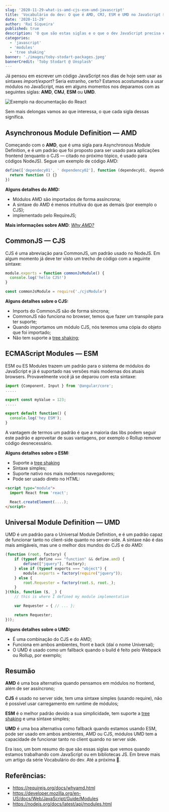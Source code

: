 ```yaml
---
slug: '2020-11-29-what-is-amd-cjs-esm-umd-javascript'
title: 'Vocabulário do dev: O que é AMD, CMJ, ESM e UMD no JavaScript 📦'
date: '2020-11-29'
author: 'Raí Siqueira'
published: true
description: 'O que são estas siglas e o que o dev JavaScript precisa entender sobre.'
categories:
  - 'javascript'
  - 'modules'
  - 'tree shaking'
banner: './images/toby-stodart-packages.jpeg'
bannerCredit: 'Toby Stodart @ Unsplash'
---
```


Já pensou em escrever um código JavaScript nos dias de hoje sem usar as sintaxes
_import/export_? Seria estranho, certo? Estamos acostumados a usar módulos no JavaScript,
mas em alguns momentos nos deparamos com as seguintes siglas: **AMD**, **CMJ**, **ESM**
ou **UMD**.

![Exemplo na documentação do React](./images/example-react-docs.png)

Sem mais delongas vamos ao que interessa, o que cada sigla dessas significa.

## Asynchronous Module Definition — AMD

Começando com o **AMD**, que é uma sigla para Asynchronous Module Definition, e é um padrão que foi proposto
para ser usado para aplicações frontend (enquanto o CJS — citado no próximo tópico,
é usado para códigos NodeJS). Segue um exemplo de código AMD:

```js
define(['dependecy01', ' dependency02'], function (dependecy01, dependecy02) {
  return function () {}
})
```

**Alguns detalhes do AMD:**

- Módulos AMD são importados de forma assíncrona;
- A sintaxe do AMD é menos intuitiva do que as demais (por exemplo o CJS);
- implementado pelo RequireJS;

**Mais informações sobre AMD**: _[Why AMD?](https://requirejs.org/docs/whyamd.html)_

## CommonJS — CJS

CJS é uma abreviação para CommonJS, um padrão usado no NodeJS. Em algum momento
já deve ter visto um trecho de código com a seguinte sintaxe:

```js
module.exports = function commonJsModule() {
  console.log('hello CJS!')
}

const commonJsModule = require('./cjsModule')
```

**Alguns detalhes sobre o CJS:**

- Imports do CommonJS são de forma síncrona;
- CommonJS não funciona no browser, temos que fazer um transpile para ter suporte;
- Quando importamos um módulo CJS, nós teremos uma cópia do objeto que foi importado;
- Não tem suporte a [tree shaking](/blog/2020-05-17-what-is-tree-shaking);

## ECMAScript Modules — ESM

ESM ou ES Modules trazem um padrão para o sistema de módulos do JavaScript e já
é suportado nas versões mais modernas dos atuais browsers. Provavelmente você já
se deparou com esta sintaxe:

```js
import {Component, Input } from '@angular/core';
.....

export const myValue = 123;
.....

export default function() {
  console.log('hey ESM');
}
```

A vantagem de termos um padrão é que a maioria das libs podem seguir este padrão
e aproveitar de suas vantagens, por exemplo o Rollup remover código desnecessário.

**Alguns detalhes sobre o ESM:**

- Suporte a [tree shaking](/blog/2020-05-17-what-is-tree-shaking)
- Sintaxe simples;
- Suporte nativo nos mais modernos navegadores;
- Pode ser usado direto no HTML:

```html
<script type="module">
  import React from 'react';

  React.createElement(....);
</script>
```

## Universal Module Definition — UMD

UMD é um padrão para o Universal Module Definition, e é um padrão capaz de funcionar
tanto no client-side quanto no server-side. A sintaxe não é das mais amigáveis,
mas une o melhor dos mundos do CJS e do AMD:

```js
(function (root, factory) {
    if (typeof define === "function" && define.amd) {
        define(["jquery"], factory);
    } else if (typeof exports === "object") {
        module.exports = factory(require("jquery"));
    } else {
        root.Requester = factory(root.$, root._);
    }
}(this, function ($, _) {
    // this is where I defined my module implementation

    var Requester = { // ... };

    return Requester;
}));
```

**Alguns detalhes sobre o UMD:**

- É uma combinação do CJS e do AMD;
- Funciona em ambos ambientes, front e back (daí o nome Universal);
- O UMD é usado como um fallback quando o build é feito pelo Webpack ou Rollup, por exemplo;

## Resumão

**AMD** é uma boa alternativa quando pensamos em módulos no frontend, além de ser
assíncrono;

**CJS** é usado no server side, tem uma sintaxe simples (usando require), não é possível
usar carregamento em runtime de módulos;

**ESM** é o melhor padrão devido a sua simplicidade, tem suporte a [tree shaking](/blog/2020-05-17-what-is-tree-shaking) e
uma sintaxe simples;

**UMD** é uma boa alternativa como fallback quando estamos usando ESM, pode ser usado
em ambos ambientes, AMD ou CJS, módulos UMD tem a capacidade de funcionar tanto no
client quando no server side.

Era isso, um bom resumo do que são essas siglas que vemos quando estamos trabalhando
com JavaScript ou em bibliotecas JS. Em breve mais um artigo da série Vocabulário do dev.
Até a próxima 🤙.

## Referências:

- https://requirejs.org/docs/whyamd.html
- https://developer.mozilla.org/en-US/docs/Web/JavaScript/Guide/Modules
- https://nodejs.org/docs/latest/api/modules.html
